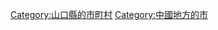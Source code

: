 {{Commonscat|Shunan, Yamaguchi}}
{{Catmore}}

{{DEFAULTSORT:Shunan-shi}}
[[Category:山口縣的市町村|Category:山口縣的市町村]]
[[Category:中國地方的市|Category:中國地方的市]]